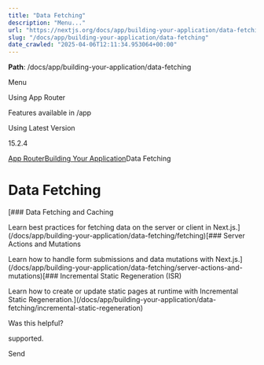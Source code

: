 ---
title: "Data Fetching"
description: "Menu..."
url: "https://nextjs.org/docs/app/building-your-application/data-fetching"
slug: "/docs/app/building-your-application/data-fetching"
date_crawled: "2025-04-06T12:11:34.953064+00:00"
---

**Path**: /docs/app/building-your-application/data-fetching

Menu

Using App Router

Features available in /app

Using Latest Version

15.2.4

[App Router](/docs/app)[Building Your Application](/docs/app/building-your-application)Data Fetching

# Data Fetching

[### Data Fetching and Caching

Learn best practices for fetching data on the server or client in Next.js.](/docs/app/building-your-application/data-fetching/fetching)[### Server Actions and Mutations

Learn how to handle form submissions and data mutations with Next.js.](/docs/app/building-your-application/data-fetching/server-actions-and-mutations)[### Incremental Static Regeneration (ISR)

Learn how to create or update static pages at runtime with Incremental Static Regeneration.](/docs/app/building-your-application/data-fetching/incremental-static-regeneration)

Was this helpful?

supported.

Send